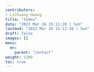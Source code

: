 ```yaml
---
contributors:
- LiChuang Huang
title: "Index"
date: "2023 Mar 26 15:11:20 | Sun"
lastmod: "2023 Mar 26 15:11:20 | Sun"
draft: false
images: []
menu:
  en:
    parent: "contact"
weight: 1100
toc: true
---
```

